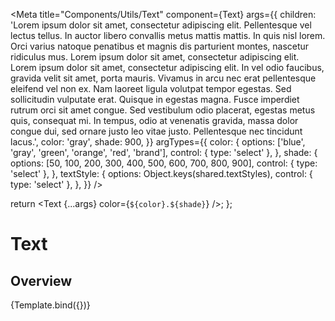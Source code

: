 


<Meta
  title="Components/Utils/Text"
  component={Text}
  args={{
    children:
      'Lorem ipsum dolor sit amet, consectetur adipiscing elit. Pellentesque vel lectus tellus. In auctor libero convallis metus mattis mattis. In quis nisl lorem. Orci varius natoque penatibus et magnis dis parturient montes, nascetur ridiculus mus. Lorem ipsum dolor sit amet, consectetur adipiscing elit. Lorem ipsum dolor sit amet, consectetur adipiscing elit. In vel odio faucibus, gravida velit sit amet, porta mauris. Vivamus in arcu nec erat pellentesque eleifend vel non ex. Nam laoreet ligula volutpat tempor egestas. Sed sollicitudin vulputate erat. Quisque in egestas magna. Fusce imperdiet rutrum orci sit amet congue. Sed vestibulum odio placerat, egestas metus quis, consequat mi. In tempus, odio at venenatis gravida, massa dolor congue dui, sed ornare justo leo vitae justo. Pellentesque nec tincidunt lacus.',
    color: 'gray',
    shade: 900,
  }}
  argTypes={{
    color: {
      options: ['blue', 'gray', 'green', 'orange', 'red', 'brand'],
      control: { type: 'select' },
    },
    shade: {
      options: [50, 100, 200, 300, 400, 500, 600, 700, 800, 900],
      control: { type: 'select' },
    },
    textStyle: {
      options: Object.keys(shared.textStyles),
      control: { type: 'select' },
    },
  }}
/>

  return <Text {...args} color={`${color}.${shade}`} />;
};

# Text

## Overview

<Canvas>
  <Story name="Text">{Template.bind({})}</Story>
</Canvas>

<ArgsTable story="Text" />
